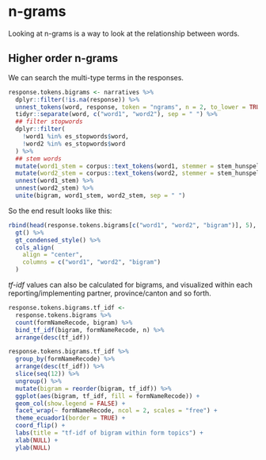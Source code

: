 
# n-grams {-}

Looking at n-grams is a way to look at the relationship between words.

## Higher order n-grams {-}

We can search the multi-type terms in the responses.

```r
response.tokens.bigrams <- narratives %>%
  dplyr::filter(!is.na(response)) %>%
  unnest_tokens(word, response, token = "ngrams", n = 2, to_lower = TRUE) %>% 
  tidyr::separate(word, c("word1", "word2"), sep = " ") %>% 
  ## filter stopwords
  dplyr::filter(
    !word1 %in% es_stopwords$word,
    !word2 %in% es_stopwords$word
  ) %>% 
  ## stem words
  mutate(word1_stem = corpus::text_tokens(word1, stemmer = stem_hunspell)) %>% 
  mutate(word2_stem = corpus::text_tokens(word2, stemmer = stem_hunspell)) %>% 
  unnest(word1_stem) %>% 
  unnest(word2_stem) %>% 
  unite(bigram, word1_stem, word2_stem, sep = " ")
```

So the end result looks like this:
```r
rbind(head(response.tokens.bigrams[c("word1", "word2", "bigram")], 5), "...") %>% 
  gt() %>% 
  gt_condensed_style() %>% 
  cols_align(
    align = "center",
    columns = c("word1", "word2", "bigram")
  )
```

*tf-idf* values can also be calculated for bigrams, and visualized within each
reporting/implementing partner, province/canton and so forth.

```r
response.tokens.bigrams.tf_idf <- 
  response.tokens.bigrams %>% 
  count(formNameRecode, bigram) %>%
  bind_tf_idf(bigram, formNameRecode, n) %>%
  arrange(desc(tf_idf))
```

```r
response.tokens.bigrams.tf_idf %>%
  group_by(formNameRecode) %>%
  arrange(desc(tf_idf)) %>%
  slice(seq(12)) %>% 
  ungroup() %>%
  mutate(bigram = reorder(bigram, tf_idf)) %>%
  ggplot(aes(bigram, tf_idf, fill = formNameRecode)) +
  geom_col(show.legend = FALSE) +
  facet_wrap(~ formNameRecode, ncol = 2, scales = "free") +
  theme_ecuador1(border = TRUE) +
  coord_flip() +
  labs(title = "tf-idf of bigram within form topics") +
  xlab(NULL) +
  ylab(NULL)
```

